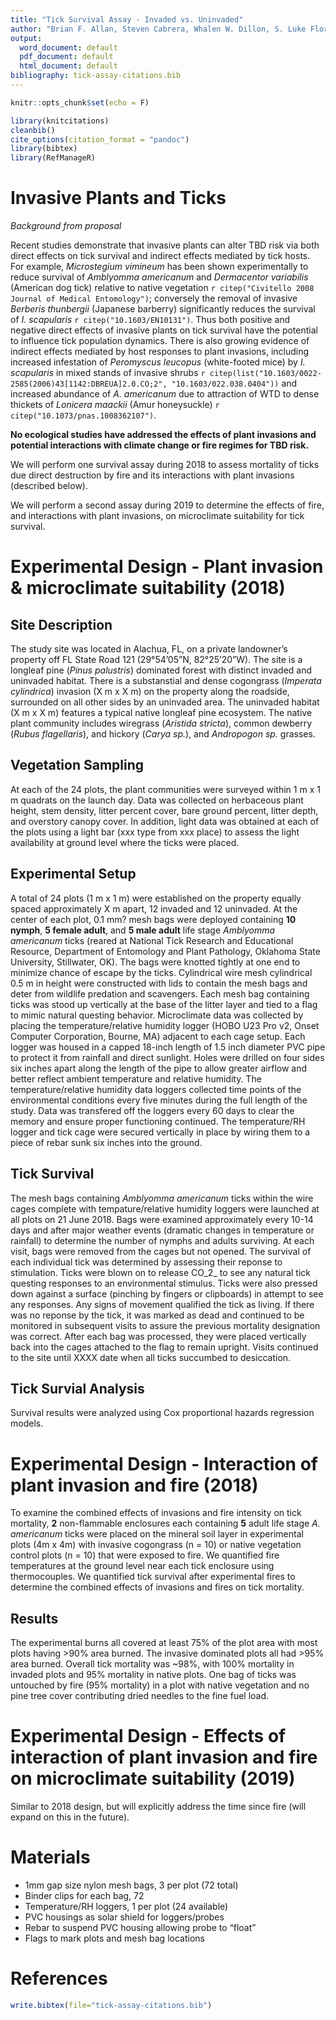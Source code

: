 ```yaml
---
title: "Tick Survival Assay - Invaded vs. Uninvaded"
author: "Brian F. Allan, Steven Cabrera, Whalen W. Dillon, S. Luke Flory, Allison Gardner, Drew T. Hiatt"
output:
  word_document: default
  pdf_document: default
  html_document: default
bibliography: tick-assay-citations.bib
---
```


```r

knitr::opts_chunk$set(echo = F)

```

```r

library(knitcitations)
cleanbib()   
cite_options(citation_format = "pandoc")
library(bibtex)
library(RefManageR)

```

# Invasive Plants and Ticks 

*Background from proposal*  

Recent studies demonstrate that invasive plants can alter TBD risk via both direct effects on tick survival and indirect effects mediated by tick hosts. For example, *Microstegium vimineum* has been shown experimentally to reduce survival of *Amblyomma americanum* and *Dermacentor variabilis* (American dog tick) relative to native vegetation `r citep("Civitello 2008 Journal of Medical Entomology")`; conversely the removal of invasive *Berberis thunbergii* (Japanese barberry) significantly reduces the survival of *I. scapularis* `r citep("10.1603/EN10131")`. Thus both positive and negative direct effects of invasive plants on tick survival have the potential to influence tick population dynamics. There is also growing evidence of indirect effects mediated by host responses to plant invasions, including increased infestation of *Peromyscus leucopus* (white-footed mice) by *I. scapularis* in mixed stands of invasive shrubs `r citep(list("10.1603/0022-2585(2006)43[1142:DBREUA]2.0.CO;2", "10.1603/022.038.0404"))` and increased abundance of *A. americanum* due to attraction of WTD to dense thickets of *Lonicera maackii* (Amur honeysuckle) `r citep("10.1073/pnas.1008362107")`.

**No ecological studies have addressed the effects of plant invasions and potential interactions with climate change or fire regimes for TBD risk.**

We will perform one survival assay during 2018 to assess mortality of ticks due direct destruction by fire and its interactions with plant invasions (described below).

We will perform a second assay during 2019 to determine the effects of fire, and interactions with plant invasions, on microclimate suitability for tick survival.


# Experimental Design - Plant invasion & microclimate suitability (2018)

## Site Description

The study site was located in Alachua, FL, on a private landowner's property off FL State Road 121 (29°54'05"N, 82°25'20"W). The site is a longleaf pine (*Pinus palustris*) dominated forest with distinct invaded and uninvaded habitat. There is a substanstial and dense cogongrass (*Imperata cylindrica*) invasion (X m x X m) on the property along the roadside, surrounded on all other sides by an uninvaded area. The uninvaded habitat (X m x X m) features a typical native longleaf pine ecosystem. The native plant community includes wiregrass (*Aristida stricta*), common dewberry (*Rubus flagellaris*), and hickory (*Carya sp.*), and *Andropogon sp.* grasses.

## Vegetation Sampling

At each of the 24 plots, the plant communities were surveyed within 1 m x 1 m quadrats on the launch day. Data was collected on herbaceous plant height, stem density, litter percent cover, bare ground percent, litter depth, and overstory canopy cover. In addition, light data was obtained at each of the plots using a light bar (xxx type from xxx place) to assess the light availability at ground level where the ticks were placed. 

## Experimental Setup

A total of 24 plots (1 m x 1 m) were established on the property equally spaced approximately X m apart, 12 invaded and 12 uninvaded. At the center of each plot, 0.1 mm? mesh bags were deployed containing **10 nymph**, **5 female adult**, and **5 male adult** life stage *Amblyomma americanum* ticks (reared at National Tick Research and Educational Resource, Department of Entomology and Plant Pathology, Oklahoma State University, Stillwater, OK). The bags were knotted tightly at one end to minimize chance of escape by the ticks. Cylindrical wire mesh cylindrical 0.5 m in height were constructed with lids to contain the mesh bags and deter from wildlife predation and scavengers. Each mesh bag containing ticks was stood up vertically at the base of the litter layer and tied to a flag to mimic natural questing behavior. Microclimate data was collected by placing the temperature/relative humidity logger (HOBO U23 Pro v2, Onset Computer Corporation, Bourne, MA) adjacent to each cage setup. Each logger was housed in a capped 18-inch length of 1.5 inch diameter PVC pipe to protect it from rainfall and direct sunlight. Holes were drilled on four sides six inches apart along the length of the pipe to allow greater airflow and better reflect ambient temperature and relative humidity. The temperature/relative humidity data loggers collected time points of the environmental conditions every five minutes during the full length of the study. Data was transfered off the loggers every 60 days to clear the memory and ensure proper functioning continued. The temperature/RH logger and tick cage were secured vertically in place by wiring them to a piece of rebar sunk six inches into the ground.

## Tick Survival

The mesh bags containing *Amblyomma americanum* ticks within the wire cages complete with tempature/relative humidity loggers were launched at all plots on 21 June 2018. Bags were examined approximately every 10-14 days and after major weather events (dramatic changes in temperature or rainfall) to determine the number of nymphs and adults surviving. At each visit, bags were removed from the cages but not opened. The survival of each individual tick was determined by assessing their reponse to stimulation. Ticks were blown on to release CO_2_ to see any natural tick questing responses to an environmental stimulus. Ticks were also pressed down against a surface (pinching by fingers or clipboards) in attempt to see any responses. Any signs of movement qualified the tick as living. If there was no reponse by the tick, it was marked as dead and continued to be monitored in subsequent visits to assure the previous mortality designation was correct. After each bag was processed, they were placed vertically back into the cages attached to the flag to remain upright. Visits continued to the site until XXXX date when all ticks succumbed to desiccation.

## Tick Survial Analysis

Survival results were analyzed using Cox proportional hazards regression models.


# Experimental Design - Interaction of plant invasion and fire (2018)

To examine the combined effects of invasions and fire intensity on tick mortality, **2** non-flammable enclosures each containing **5** adult life stage *A. americanum* ticks were placed on the mineral soil layer in experimental plots (4m x 4m) with invasive cogongrass (n = 10) or native vegetation control plots (n = 10) that were exposed to fire. We quantified fire temperatures at the ground level near each tick enclosure using thermocouples. We quantified tick survival after experimental fires to determine the combined effects of invasions and fires on tick mortality.

## Results

The experimental burns all covered at least 75% of the plot area with most plots having >90% area burned. The invasive dominated plots all had >95% area burned. Overall tick mortality was ~98%, with 100% mortality in invaded plots and 95% mortality in native plots. One bag of ticks was untouched by fire (95% mortality) in a plot with native vegetation and no pine tree cover contributing dried needles to the fine fuel load.


# Experimental Design - Effects of interaction of plant invasion and fire on microclimate suitability (2019)

Similar to 2018 design, but will explicitly address the time since fire (will expand on this in the future).

# Materials

- 1mm gap size nylon mesh bags, 3 per plot (72 total)
- Binder clips for each bag, 72
- Temperature/RH loggers, 1 per plot (24 available)
- PVC housings as solar shield for loggers/probes
- Rebar to suspend PVC housing allowing probe to "float"
- Flags to mark plots and mesh bag locations

# References
```r
write.bibtex(file="tick-assay-citations.bib")
```